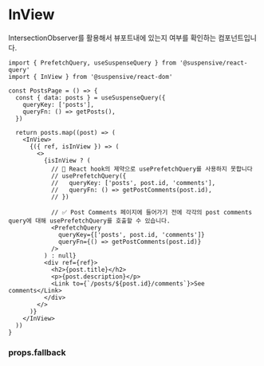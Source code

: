 
# InView

IntersectionObserver를 활용해서 뷰포트내에 있는지 여부를 확인하는 컴포넌트입니다.

```tsx
import { PrefetchQuery, useSuspenseQuery } from '@suspensive/react-query'
import { InView } from '@suspensive/react-dom'

const PostsPage = () => {
  const { data: posts } = useSuspenseQuery({
    queryKey: ['posts'],
    queryFn: () => getPosts(),
  })

  return posts.map((post) => (
    <InView>
      {({ ref, isInView }) => (
        <>
          {isInView ? (
            // 🚫 React hook의 제약으로 usePrefetchQuery를 사용하지 못합니다
            // usePrefetchQuery({
            //   queryKey: ['posts', post.id, 'comments'],
            //   queryFn: () => getPostComments(post.id),
            // })

            // ✅ Post Comments 페이지에 들어가기 전에 각각의 post comments query에 대해 usePrefetchQuery를 호출할 수 있습니다.
            <PrefetchQuery
              queryKey={['posts', post.id, 'comments']}
              queryFn={() => getPostComments(post.id)}
            />
          ) : null}
          <div ref={ref}>
            <h2>{post.title}</h2>
            <p>{post.description}</p>
            <Link to={`/posts/${post.id}/comments`}>See comments</Link>
          </div>
        </>
      )}
    </InView>
  ))
}
```

### props.fallback

